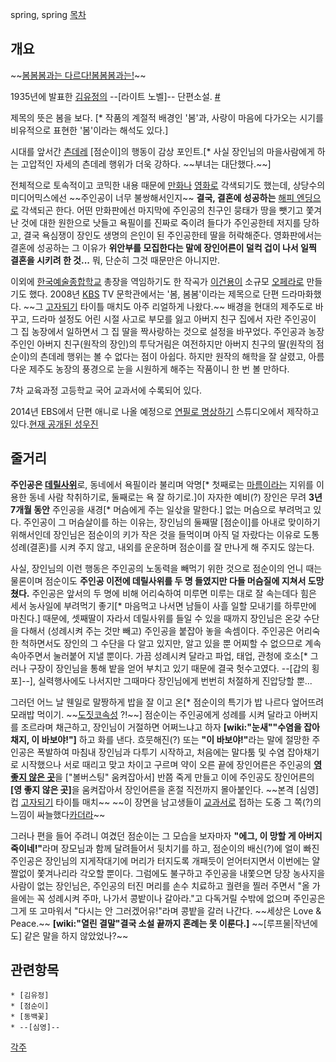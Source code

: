 spring, spring
[[목차]]
== 개요 ==

~~[[로이킴|봄봄봄과는 다르다!봄봄봄과는!]]~~

1935년에 발표한 [[김유정]]의 --[라이트 노벨]-- 단편소설. [http://ko.wikisource.org/wiki/%EB%B4%84%EB%B4%84 #]

제목의 뜻은 봄을 보다. [* 작품의 계절적 배경인 '봄'과, 사랑이 마음에 다가오는 시기를 비유적으로 표현한 '봄'이라는 해석도 있다.]

시대를 앞서간 [[츤데레]] [점순이]의 행동이 감상 포인트.[* 사실 장인님의 마을사람에게 하는 고압적인 자세의 츤데레 행위가 더욱 강하다. ~~부녀는 대단했다.~~]

전체적으로 토속적이고 코믹한 내용 때문에 [[만화]]나 [[영화]]로 각색되기도 했는데, 상당수의 미디어믹스에선 ~~주인공이 너무 불쌍해서인지~~ '''결국, 결혼에 성공하는''' [[해피 엔딩]]으로 각색되곤 한다. 어떤 만화판에선 마지막에 주인공의 친구인 뭉태가 땅을 뺏기고 쫓겨난 것에 대한 원한으로 낫들고 욕필이를 진짜로 죽이려 들다가 주인공한테 저지를 당하고, 결국 욕심쟁이 장인도 생명의 은인이 된 주인공한테 딸을 허락해준다. 영화판에서는 결혼에 성공하는 그 이유가 '''위안부를 모집한다는 말에 장인어른이 덜컥 겁이 나서 일찍 결혼을 시키려 한 것...''' 뭐, 단순히 그것 때문만은 아니지만.

이외에 [[한국예술종합학교]] 총장을 역임하기도 한 작곡가 [[이건용]]이 소규모 [[오페라]]로 만들기도 했다. 2008년 [[KBS]] TV 문학관에서는 '봄, 봄봄'이라는 제목으로 단편 드라마화했다. ~~그 [[고자되기]] 타이틀 매치도 아주 리얼하게 나왔다.~~ 배경을 현대의 제주도로 바꾸고, 드라마 설정도 어린 시절 사고로 부모를 잃고 아버지 친구 집에서 자란 주인공이 그 집 농장에서 일하면서 그 집 딸을 짝사랑하는 것으로 설정을 바꾸었다. 주인공과 농장 주인인 아버지 친구(원작의 장인)의 투닥거림은 여전하지만 아버지 친구의 딸(원작의 점순이)의 츤데레 행위는 볼 수 없다는 점이 아쉽다. 하지만 원작의 해학을 잘 살렸고, 아름다운 제주도 농장의 풍경으로 눈을 시원하게 해주는 작품이니 한 번 볼 만하다.

7차 교육과정 고등학교 국어 교과서에 수록되어 있다.

2014년 EBS에서 단편 애니로 나올 예정으로 [[연필로 명상하기]] 스튜디오에서 제작하고 있다.[http://bbs2.ruliweb.daum.net/gaia/do/ruliweb/default/news/521/read?articleId=1338252&bbsId=G003&itemGroupId=28&pageIndex=1 현재 공개된 성우진]

== 줄거리 ==
'''주인공은 [[데릴사위]]'''로, 동네에서 욕필이라 불리며 악명[* 첫째로는 [[마름]]이라는 지위를 이용한 동네 사람 착취하기로, 둘째로는 욕 잘 하기로.]이 자자한 예비(?) 장인은 무려 '''3년 7개월 동안''' 주인공을 새경[* 머슴에게 주는 일삯을 말한다.] 없는 머슴으로 부려먹고 있다. 주인공이 그 머슴살이를 하는 이유는, 장인님의 둘째딸 [점순이]를 아내로 맞이하기 위해서인데 장인님은 점순이의 키가 작은 것을 들먹이며 아직 덜 자랐다는 이유로 도통 성례(결혼)를 시켜 주지 않고, 내외를 운운하며 점순이를 잘 만나게 해 주지도 않는다.

사실, 장인님의 이런 행동은 주인공의 노동력을 빼먹기 위한 것으로 점순이의 언니 때는 물론이며 점순이도 '''주인공 이전에 데릴사위를 두 명 들였지만 다들 머슴질에 지쳐서 도망쳤다.''' 주인공은 앞서의 두 명에 비해 어리숙하여 미루면 미루는 대로 잘 속는데다 힘은 세서 농사일에 부려먹기 좋기[* 마음먹고 나서면 남들이 사흘 일할 모내기를 하루만에 마친다.] 때문에, 셋째딸이 자라서 데릴사위를 들일 수 있을 때까지 장인님은 온갖 수단을 다해서 (성례시켜 주는 것만 빼고) 주인공을 붙잡아 놓을 속셈이다. 주인공은 어리숙한 척하면서도 장인의 그 수단을 다 알고 있지만, 알고 있을 뿐 어찌할 수 없으므로 계속 속아주면서 눌러붙어 지낼 뿐이다. 가끔 성례시켜 달라고 파업, 태업, 관청에 호소[* 그러나 구장이 장인님을 통해 밭을 얻어 부치고 있기 때문에 결국 헛수고였다. --[갑의 횡포]--], 실력행사에도 나서지만 그때마다 장인님에게 번번히 처절하게 진압당할 뿐...

그러던 어느 날 웬일로 말짱하게 밥을 잘 이고 온[* 점순이의 특기가 밥 나르다 엎어뜨려 모래밥 먹이기. ~~[[도짓코]]속성 ?!~~] 점순이는 주인공에게 성례를 시켜 달라고 아버지를 조르라며 채근하고, 장인님이 거절하면 어쩌느냐고 하자 '''[wiki:"눈새""수염을 잡아채지, 이 바보야!"]''' 하고 화를 낸다. 흐뭇해진(?) 또는 '''"이 바보야!"'''라는 말에 절망한 주인공은 폭발하여 마침내 장인님과 다투기 시작하고, 처음에는 말다툼 및 수염 잡아채기로 시작했으나 서로 때리고 맞고 차이고 구르며 약이 오른 끝에 장인어른은 주인공의 '''[[영 좋지 않은 곳]]'''을 ["볼버스팅" 움켜잡아서] 반쯤 죽게 만들고 이에 주인공도 장인어른의 '''[영 좋지 않은 곳]'''을 움켜잡아서 장인어른을 혼절 직전까지 몰아붙인다. ~~본격 [심영]컵 [[고자되기]] 타이틀 매치~~ ~~이 장면을 남고생들이 [[교과서]]로 접하는 도중 그 쪽(?)의 느낌이 싸늘했다[[카더라]]~~

그러나 편을 들어 주려니 여겼던 점순이는 그 모습을 보자마자 '''"에그, 이 망할 게 아버지 죽이네!"'''라며 장모님과 함께 달려들어서 뒷치기를 하고, 점순이의 배신(?)에 얼이 빠진 주인공은 장인님의 지게작대기에 머리가 터지도록 개패듯이 얻어터지면서 이번에는 얄짤없이 쫓겨나리라 각오할 뿐이다. 그럼에도 불구하고 주인공을 내쫓으면 당장 농사지을 사람이 없는 장인님은, 주인공의 터진 머리를 손수 치료하고 궐련을 찔러 주면서 "올 가을에는 꼭 성례시켜 주마, 나가서 콩밭이나 갈아라."고 다독거릴 수밖에 없으며 주인공은 그게 또 고마워서 "다시는 안 그러겠어유!"라며 콩밭을 갈러 나간다. ~~세상은 Love & Peace.~~ '''[wiki:"열린 결말"결국 소설 끝까지 혼례는 못 이룬다.]''' ~~[루프물|작년에도] 같은 말을 하지 않았었나?~~

== 관련항목 ==
 * [김유정]
 * [점순이]
 * [동백꽃]
 * --[심영]-- 

[[각주]]
